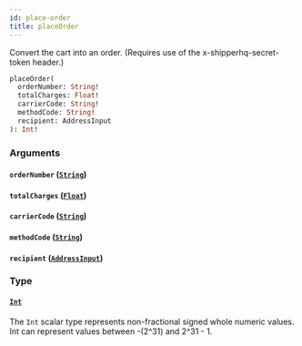 ```yaml
---
id: place-order
title: placeOrder
---
```


Convert the cart into an order.
(Requires use of the x-shipperhq-secret-token header.)

```graphql
placeOrder(
  orderNumber: String!
  totalCharges: Float!
  carrierCode: String!
  methodCode: String!
  recipient: AddressInput
): Int!

```

### Arguments

#### `orderNumber` ([`String`](../../rate-manager-service/scalars/string))

#### `totalCharges` ([`Float`](../../rate-manager-service/scalars/float))

#### `carrierCode` ([`String`](../../rate-manager-service/scalars/string))

#### `methodCode` ([`String`](../../rate-manager-service/scalars/string))

#### `recipient` ([`AddressInput`](../../rate-manager-service/inputs/address-input))

### Type

#### [`Int`](../../rate-manager-service/scalars/int)

The `Int` scalar type represents non-fractional signed whole numeric values. Int can represent values between -(2^31) and 2^31 - 1.
